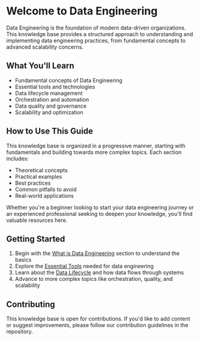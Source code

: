# Welcome to Data Engineering

Data Engineering is the foundation of modern data-driven organizations. This knowledge base provides a structured approach to understanding and implementing data engineering practices, from fundamental concepts to advanced scalability concerns.

## What You'll Learn

- Fundamental concepts of Data Engineering
- Essential tools and technologies
- Data lifecycle management
- Orchestration and automation
- Data quality and governance
- Scalability and optimization

## How to Use This Guide

This knowledge base is organized in a progressive manner, starting with fundamentals and building towards more complex topics. Each section includes:

- Theoretical concepts
- Practical examples
- Best practices
- Common pitfalls to avoid
- Real-world applications

Whether you're a beginner looking to start your data engineering journey or an experienced professional seeking to deepen your knowledge, you'll find valuable resources here.

## Getting Started

1. Begin with the [What is Data Engineering](/fundamentals/what-is-de) section to understand the basics
2. Explore the [Essential Tools](/essential-tools/overview) needed for data engineering
3. Learn about the [Data Lifecycle](/data-lifecycle/overview) and how data flows through systems
4. Advance to more complex topics like orchestration, quality, and scalability

## Contributing

This knowledge base is open for contributions. If you'd like to add content or suggest improvements, please follow our contribution guidelines in the repository.